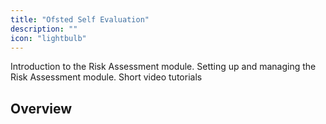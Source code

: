 ```yaml
---
title: "Ofsted Self Evaluation"
description: ""
icon: "lightbulb"
---
```


<Columns cols={3}>
    <Card
        title="Introduction"
        icon="book"
        href="/sef-ofsted/introduction"
    >
        Introduction to the Risk Assessment module.
    </Card>
    <Card
        title="Getting Started"
        icon="screwdriver-wrench"
        href="/sef-ofsted/getting-started"
    >
        Setting up and managing the Risk Assessment module.
    </Card>
    <Card
        title="Tutorials"
        icon="person-chalkboard"
        href="/sef-ofsted/tutorials"
    >
        Short video tutorials
    </Card>
</Columns>

## Overview


